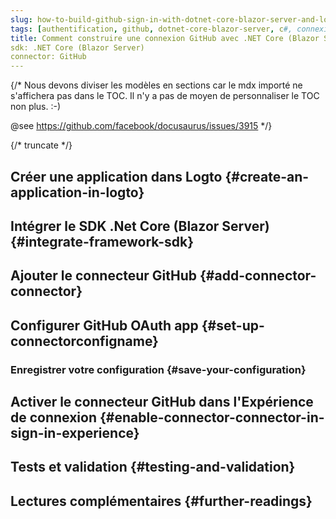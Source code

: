 ```yaml
---
slug: how-to-build-github-sign-in-with-dotnet-core-blazor-server-and-logto
tags: [authentification, github, dotnet-core-blazor-server, c#, connexion sociale, connexion, login]
title: Comment construire une connexion GitHub avec .NET Core (Blazor Server)
sdk: .NET Core (Blazor Server)
connector: GitHub
---
```


{/*
  Nous devons diviser les modèles en sections car le mdx importé ne s'affichera pas dans le TOC.
  Il n'y a pas de moyen de personnaliser le TOC non plus. :-)

  @see https://github.com/facebook/docusaurus/issues/3915
*/}




{/* truncate */}

<Intro connector={connector} sdk=".NET Core (Blazor Server)" link="https://learn.microsoft.com/en-us/aspnet/core/blazor/hosting-models?view=aspnetcore-9.0#blazor-server" />

## Créer une application dans Logto \{#create-an-application-in-logto}

<CreateApplication type="Application web traditionnelle" framework=".Net Core (Blazor Server)" />

## Intégrer le SDK .Net Core (Blazor Server) \{#integrate-framework-sdk}

<IntegrateSdk />

## Ajouter le connecteur GitHub \{#add-connector-connector}

<AddSocialConnector connector={connector} framework=".Net Core (Blazor Server)" />

## Configurer GitHub OAuth app \{#set-up-connectorconfigname}

<ConnectorGuide />

### Enregistrer votre configuration \{#save-your-configuration}

<SaveYourConfiguration connector={connector} />

## Activer le connecteur GitHub dans l'Expérience de connexion \{#enable-connector-connector-in-sign-in-experience}

<EnableSocialConnector connector={connector} />

## Tests et validation \{#testing-and-validation}

<TestingAndValidation connector={connector} sdk=".NET Core (Blazor Server)" />

## Lectures complémentaires \{#further-readings}

<FurtherReadings />